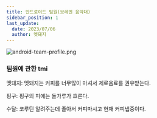 ```yaml
---
title: 안드로이드 팀원(브레멘 음악대)
sidebar_position: 1
last_update:
  date: 2023/07/06
  author: 멧돼지
---
```


![android-team-profile.png](./android-team-profile.png)

### 팀원에 관한 tmi
멧돼지: 멧돼지는 커피를 너무많이 마셔서 제로음료를 권유받는다.

핑구: 핑구의 피에는 돌가루가 흐른다.

수달: 코루틴 알려주는데 졸아서 커피마시고 현재 커피냅중이다.
